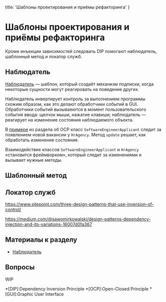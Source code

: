 
  title: 'Шаблоны проектирования и приёмы рефакторинга'
}


# Шаблоны проектирования и приёмы рефакторинга

Кроме инъекции зависимостей следовать DIP помогают наблюдатель, шаблонный метод и локатор служб.

## Наблюдатель

[Наблюдатель](https://refactoring.guru/ru/design-patterns/observer) — шаблон, который создаёт механизм подписки, когда некоторые сущности могут реагировать на поведение других.

Наблюдатель инвертирует контроль за выполнением программы схожим образом, как это делают обработчики событий в GUI. Обработчики событий вызываеются в момент пользовательского события ввода: щелчок мыши, нажатие клавиши; наблюдатель — реагирует на изменение состояния наблюдаемого объекта.

В [примере](/ocp/patterns) из раздела об OCP класс `SoftwareEngineerApplicant` следит за появлением новой вакансии у `HrAgency`. Метод `update` решает, как обработать изменение состояния.

Взаимодействие классов `SoftwareEngineerApplicant` и `HrAgency` «становится фреймворком», который следит за изменениями и вызывает нужные методы.

## Шаблонный метод

## Локатор служб

https://www.sitepoint.com/three-design-patterns-that-use-inversion-of-control/

https://medium.com/@sawomirkowalski/design-patterns-dependency-injection-and-its-variations-16007d0fa367

## Материалы к разделу
- [Наблюдатель](https://refactoring.guru/ru/design-patterns/observer)

## Вопросы
WIP

*[DIP]:Dependency Inversion Principle
*[OCP]:Open-Closed Principle
*[GUI]:Graphic User Interface
